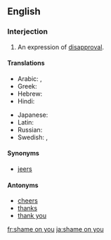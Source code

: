 ==English==

===Interjection===
{{en-interj|head=[[shame]] [[on]] [[you]]}}

# An expression of [[disapproval]].

====Translations====
{{trans-top|expression of disapproval}}
* Arabic: {{t|ar|حرام عليك |tr=ḥaraam ʻalaik|sc=Arab}}, {{t|ar|عيب عليك|tr=ʻeeb ʻalaik|sc=Arab}}
* Greek: {{t|el|ντροπή σου}}
* Hebrew: {{t|he|התבייש לך|tr=hitbayésh lekhá|sc=Hebr}}
* Hindi: {{t|hi|शर्म|tr=śarm|sc=Deva}}
{{trans-mid}}
* Japanese: {{t|ja|恥を知れ|tr=はじをしれ, hajioshire|sc=Jpan}}
* Latin: {{t|la|te}} {{t|la|pudeat}}
* Russian: {{t|ru|как вам не стыдно!}}
* Swedish: {{t|sv|fy skäms}}, {{t|sv|skäms på dig}}
{{trans-bottom}}

====Synonyms====
* [[jeers]]

====Antonyms====
* [[cheers]]
* [[thanks]]
* [[thank you]]

[[fr:shame on you]]
[[ja:shame on you]]
